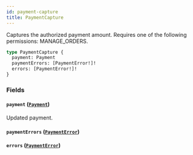 ```yaml
---
id: payment-capture
title: PaymentCapture
---
```


Captures the authorized payment amount. Requires one of the following permissions: MANAGE_ORDERS.

```graphql
type PaymentCapture {
  payment: Payment
  paymentErrors: [PaymentError!]!
  errors: [PaymentError!]!
}
```

### Fields

#### `payment` ([`Payment`](../../../developer/api-reference/objects/payment))

Updated payment.

#### `paymentErrors` ([`PaymentError`](../../../developer/api-reference/objects/payment-error))

#### `errors` ([`PaymentError`](../../../developer/api-reference/objects/payment-error))
